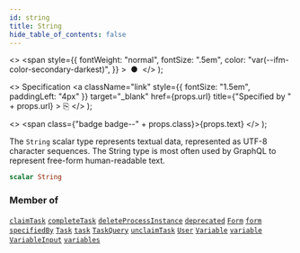 ```yaml
---
id: string
title: String
hide_table_of_contents: false
---
```


  <>
    <span
      style={{
        fontWeight: "normal",
        fontSize: ".5em",
        color: "var(--ifm-color-secondary-darkest)",
      }}
    >
      &nbsp;●&nbsp;
    </span>
  </>
);

  <>
    Specification
    <a
      className="link"
      style={{ fontSize: "1.5em", paddingLeft: "4px" }}
      target="_blank"
      href={props.url}
      title={"Specified by " + props.url}
    >
      ⎘
    </a>
  </>
);

  <>
    <span class={"badge badge--" + props.class}>{props.text}</span>
  </>
);

The `String` scalar type represents textual data, represented as UTF-8 character sequences. The String type is most often used by GraphQL to represent free-form human-readable text.

```graphql
scalar String
```

### Member of

[`claimTask`](/docs/apis-clients/tasklist-api/mutations/claim-task) <Badge class="secondary" text="mutation"/><Bullet />[`completeTask`](/docs/apis-clients/tasklist-api/mutations/complete-task) <Badge class="secondary" text="mutation"/><Bullet />[`deleteProcessInstance`](/docs/apis-clients/tasklist-api/mutations/delete-process-instance) <Badge class="secondary" text="mutation"/><Bullet />[`deprecated`](/docs/apis-clients/tasklist-api/directives/deprecated) <Badge class="secondary" text="directive"/><Bullet />[`Form`](/docs/apis-clients/tasklist-api/objects/form) <Badge class="secondary" text="object"/><Bullet />[`form`](/docs/apis-clients/tasklist-api/queries/form) <Badge class="secondary" text="query"/><Bullet />[`specifiedBy`](/docs/apis-clients/tasklist-api/directives/specified-by) <Badge class="secondary" text="directive"/><Bullet />[`Task`](/docs/apis-clients/tasklist-api/objects/task) <Badge class="secondary" text="object"/><Bullet />[`task`](/docs/apis-clients/tasklist-api/queries/task) <Badge class="secondary" text="query"/><Bullet />[`TaskQuery`](/docs/apis-clients/tasklist-api/inputs/task-query) <Badge class="secondary" text="input"/><Bullet />[`unclaimTask`](/docs/apis-clients/tasklist-api/mutations/unclaim-task) <Badge class="secondary" text="mutation"/><Bullet />[`User`](/docs/apis-clients/tasklist-api/objects/user) <Badge class="secondary" text="object"/><Bullet />[`Variable`](/docs/apis-clients/tasklist-api/objects/variable) <Badge class="secondary" text="object"/><Bullet />[`variable`](/docs/apis-clients/tasklist-api/queries/variable) <Badge class="secondary" text="query"/><Bullet />[`VariableInput`](/docs/apis-clients/tasklist-api/inputs/variable-input) <Badge class="secondary" text="input"/><Bullet />[`variables`](/docs/apis-clients/tasklist-api/queries/variables) <Badge class="secondary" text="query"/>
